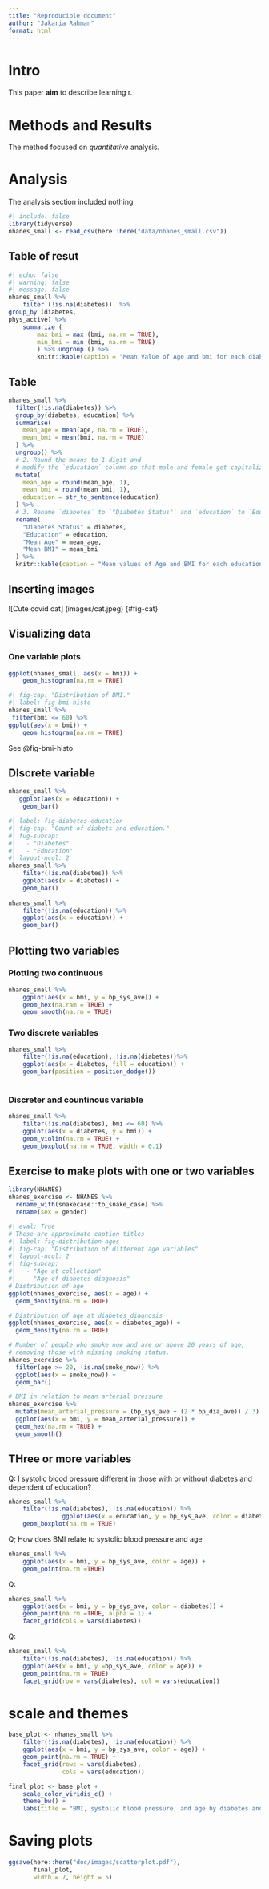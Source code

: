 ```yaml
---
title: "Reproducible document"
author: "Jakaria Rahman"
format: html
---
```


# Intro
This paper **aim** to describe learning r.

# Methods and Results
The method focused on *quantitative* analysis.

# Analysis
The analysis section included nothing

```r
#| include: false
library(tidyverse)
nhanes_small <- read_csv(here::here("data/nhanes_small.csv"))
```

## Table of resut
```r
#| echo: false
#| warning: false
#| message: false
nhanes_small %>%
    filter (!is.na(diabetes))  %>%
group_by (diabetes,
phys_active) %>%
    summarize (
        max_bmi = max (bmi, na.rm = TRUE),
        min_bmi = min (bmi, na.rm = TRUE)
        ) %>% ungroup () %>%
        knitr::kable(caption = "Mean Value of Age and bmi for each diabtes and physical activity status")
```
## Table 
``` r
nhanes_small %>%
  filter(!is.na(diabetes)) %>%
  group_by(diabetes, education) %>%
  summarise(
    mean_age = mean(age, na.rm = TRUE),
    mean_bmi = mean(bmi, na.rm = TRUE)
  ) %>%
  ungroup() %>%
  # 2. Round the means to 1 digit and
  # modify the `education` column so that male and female get capitalized.
  mutate(
    mean_age = round(mean_age, 1),
    mean_bmi = round(mean_bmi, 1),
    education = str_to_sentence(education)
  ) %>%
  # 3. Rename `diabetes` to `"Diabetes Status"` and `education` to `Education`
  rename(
    "Diabetes Status" = diabetes, 
    "Education" = education,
    "Mean Age" = mean_age, 
    "Mean BMI" = mean_bmi
  ) %>%
  knitr::kable(caption = "Mean values of Age and BMI for each education and diabetes status.")
```

## Inserting images
![Cute covid cat] (images/cat.jpeg) {#fig-cat}


## Visualizing data
### One variable plots
``` r
ggplot(nhanes_small, aes(x = bmi)) + 
    geom_histogram(na.rm = TRUE)
```
``` r
#| fig-cap: "Distribution of BMI."
#| label: fig-bmi-histo
nhanes_small %>%
 filter(bmi <= 60) %>%
ggplot(aes(x = bmi)) + 
    geom_histogram(na.rm = TRUE)
```

See @fig-bmi-histo

## DIscrete variable

``` r
nhanes_small %>%
   ggplot(aes(x = education)) +
    geom_bar()
```
```r
#| label: fig-diabetes-education
#| fig-cap: "Count of diabets and education."
#| fug-subcap:
#|   - "Diabetes"
#|   - "Education"
#| layout-ncol: 2
nhanes_small %>%
    filter(!is.na(diabetes)) %>%
    ggplot(aes(x = diabetes)) +
    geom_bar()
           
nhanes_small %>%
    filter(!is.na(education)) %>%
    ggplot(aes(x = education)) +
    geom_bar()


```


## Plotting two variables
### Plotting two continuous
```r
nhanes_small %>%
    ggplot(aes(x = bmi, y = bp_sys_ave)) +
    geom_hex(na.ram = TRUE) +
    geom_smooth(na.rm = TRUE)
```

### Two discrete variables
```r
nhanes_small %>%
    filter(!is.na(education), !is.na(diabetes))%>%
    ggplot(aes(x = diabetes, fill = education)) +
    geom_bar(position = position_dodge())
    
```
### Discreter and countinous variable
```r
nhanes_small %>%
    filter(!is.na(diabetes), bmi <= 60) %>%
    ggplot(aes(x = diabetes, y = bmi)) +
    geom_violin(na.rm = TRUE) +
    geom_boxplot(na.rm = TRUE, width = 0.1)
```

## Exercise to make plots with one or two variables
```r
library(NHANES)
nhanes_exercise <- NHANES %>%
  rename_with(snakecase::to_snake_case) %>%
  rename(sex = gender)

```


```r
#| eval: True
# These are approximate caption titles
#| label: fig-distribution-ages
#| fig-cap: "Distribution of different age variables"
#| layout-ncol: 2
#| fig-subcap:
#|   - "Age at collection"
#|   - "Age of diabetes diagnosis"
# Distribution of age
ggplot(nhanes_exercise, aes(x = age)) +
  geom_density(na.rm = TRUE)

# Distribution of age at diabetes diagnosis
ggplot(nhanes_exercise, aes(x = diabetes_age)) +
  geom_density(na.rm = TRUE)
```

```r
# Number of people who smoke now and are or above 20 years of age,
# removing those with missing smoking status.
nhanes_exercise %>%
  filter(age >= 20, !is.na(smoke_now)) %>%
  ggplot(aes(x = smoke_now)) +
  geom_bar()
```


```r
# BMI in relation to mean arterial pressure
nhanes_exercise %>%
  mutate(mean_arterial_pressure = (bp_sys_ave + (2 * bp_dia_ave)) / 3) %>%
  ggplot(aes(x = bmi, y = mean_arterial_pressure)) +
  geom_hex(na.rm = TRUE) +
  geom_smooth()
```

## THree or more variables
Q: I systolic blood pressure different in those with or without diabetes and dependent of education?

```r
nhanes_small %>%
    filter(!is.na(diabetes), !is.na(education)) %>%
               ggplot(aes(x = education, y = bp_sys_ave, color = diabetes)) +
    geom_boxplot(na.rm = TRUE)
```



Q; How does BMI relate to systolic blood pressure and age

```r
nhanes_small %>%
    ggplot(aes(x = bmi, y = bp_sys_ave, color = age)) + 
    geom_point(na.rm =TRUE)
```

Q:

```r
nhanes_small %>%
    ggplot(aes(x = bmi, y = bp_sys_ave, color = diabetes)) + 
    geom_point(na.rm =TRUE, alpha = 1) +
    facet_grid(cols = vars(diabetes))
```

Q:  

```r
nhanes_small %>%
    filter(!is.na(diabetes), !is.na(education)) %>%
    ggplot(aes(x = bmi, y =bp_sys_ave, color = age)) +
    geom_point(na.rm = TRUE)
    facet_grid(row = vars(diabetes), col = vars(education))
```

# scale and themes
```r
base_plot <- nhanes_small %>%
    filter(!is.na(diabetes), !is.na(education)) %>%
    ggplot(aes(x = bmi, y = bp_sys_ave, color = age)) +
    geom_point(na.rm = TRUE) +
    facet_grid(rows = vars(diabetes),
               cols = vars(education))

final_plot <- base_plot +
    scale_color_viridis_c() +
    theme_bw() + 
    labs(title = "BMI, systolic blood pressure, and age by diabetes and education", Y = "Systolic blood pressure (mmHg)", X = "BMI (kg/m2)")
```


# Saving plots
```r
ggsave(here::here("doc/images/scatterplot.pdf"), 
       final_plot, 
       width = 7, height = 5)
```


